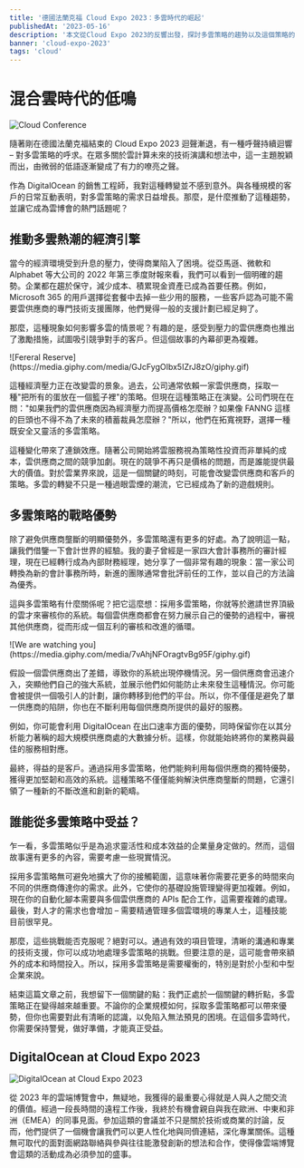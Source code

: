 ```yaml
---
title: '德國法蘭克福 Cloud Expo 2023：多雲時代的崛起'
publishedAt: '2023-05-16'
description: '本文從Cloud Expo 2023的反響出發，探討多雲策略的趨勢以及這個策略的戰略優勢，並討論各種企業如何適應和利用這個新現實。'
banner: 'cloud-expo-2023'
tags: 'cloud'
---
```


# **混合雲時代的低鳴**

![Cloud Conference](https://source.unsplash.com/featured/?cloud,conference)

隨著剛在德國法蘭克福結束的 Cloud Expo 2023 迴聲漸退，有一種呼聲持續迴響 – 對多雲策略的呼求。在眾多關於雲計算未來的技術演講和想法中，這一主題脫穎而出，由微弱的低語逐漸變成了有力的嘹亮之聲。

作為 DigitalOcean 的銷售工程師，我對這種轉變並不感到意外。與各種規模的客戶的日常互動表明，對多雲策略的需求日益增長。那麼，是什麼推動了這種趨勢，並讓它成為雲博會的熱門話題呢？

## **推動多雲熱潮的經濟引擎**

當今的經濟環境受到升息的壓力，使得商業陷入了困境。從亞馬遜、微軟和 Alphabet 等大公司的 2022 年第三季度財報來看，我們可以看到一個明確的趨勢。企業都在趨於保守，減少成本、積累現金資產已成為首要任務。例如，Microsoft 365 的用戶選擇從套餐中去掉一些少用的服務，一些客戶認為可能不需要雲供應商的專門技術支援團隊，他們覺得一般的支援計劃已經足夠了。

那麼，這種現象如何影響多雲的情景呢？有趣的是，感受到壓力的雲供應商也推出了激勵措施，試圖吸引競爭對手的客戶。但這個故事的內幕卻更為複雜。

<div style={{ display: 'flex', justifyContent: 'center' }}>
  ![Fereral Reserve](https://media.giphy.com/media/GJcFygOIbx5IZrJ8zO/giphy.gif)
</div>

這種經濟壓力正在改變雲的景象。過去，公司通常依賴一家雲供應商，採取一種"把所有的蛋放在一個籃子裡"的策略。但現在這種策略正在演變。公司們現在在問："如果我們的雲供應商因為經濟壓力而提高價格怎麼辦？如果像 FANNG 這樣的巨頭也不得不為了未來的積蓄裁員怎麼辦？"所以，他們在拓寬視野，選擇一種既安全又靈活的多雲策略。

這種變化帶來了連鎖效應。隨著公司開始將雲服務視為策略性投資而非單純的成本，雲供應商之間的競爭加劇。現在的競爭不再只是價格的問題，而是誰能提供最大的價值。對於雲業界來說，這是一個關鍵的時刻，可能會改變雲供應商和客戶的策略。多雲的轉變不只是一種過眼雲煙的潮流，它已經成為了新的遊戲規則。

## **多雲策略的戰略優勢**

除了避免供應商壟斷的明顯優勢外，多雲策略還有更多的好處。為了說明這一點，讓我們借鑒一下會計世界的經驗。我的妻子曾經是一家四大會計事務所的審計經理，現在已經轉行成為內部財務經理，她分享了一個非常有趣的現象：當一家公司轉換為新的會計事務所時，新進的團隊通常會批評前任的工作，並以自己的方法論為優秀。

這與多雲策略有什麼關係呢？把它這麼想：採用多雲策略，你就等於邀請世界頂級的雲才來審核你的系統。每個雲供應商都會在努力展示自己的優勢的過程中，審視其他供應商，從而形成一個互利的審核和改進的循環。

<div style={{ display: 'flex', justifyContent: 'center' }}>
  ![We are watching
  you](https://media.giphy.com/media/7vAhjNFOragtvBg95F/giphy.gif)
</div>

假設一個雲供應商出了差錯，導致你的系統出現停機情況。另一個供應商會迅速介入，突顯他們自己的強大系統，並展示他們如何能防止未來發生這種情況。你可能會被提供一個吸引人的計劃，讓你轉移到他們的平台。所以，你不僅僅是避免了單一供應商的陷阱，你也在不斷利用每個供應商所提供的最好的服務。

例如，你可能會利用 DigitalOcean 在出口速率方面的優勢，同時保留你在以其分析能力著稱的超大規模供應商處的大數據分析。這樣，你就能始終將你的業務與最佳的服務相對應。

最終，得益的是客戶。通過採用多雲策略，他們能夠利用每個供應商的獨特優勢，獲得更加堅韌和高效的系統。這種策略不僅僅能夠解決供應商壟斷的問題，它還引領了一種新的不斷改進和創新的範疇。

## **誰能從多雲策略中受益？**

乍一看，多雲策略似乎是為追求靈活性和成本效益的企業量身定做的。然而，這個故事還有更多的內容，需要考慮一些現實情況。

採用多雲策略無可避免地擴大了你的接觸範圍，這意味著你需要花更多的時間來向不同的供應商傳達你的需求。此外，它使你的基礎設施管理變得更加複雜。例如，現在你的自動化腳本需要與多個雲供應商的 APIs 配合工作，這需要複雜的處理。最後，對人才的需求也會增加 – 需要精通管理多個雲環境的專業人士，這種技能目前很罕見。

那麼，這些挑戰能否克服呢？絕對可以。通過有效的項目管理，清晰的溝通和專業的技術支援，你可以成功地處理多雲策略的挑戰。但要注意的是，這可能會帶來額外的成本和時間投入。所以，採用多雲策略是需要權衡的，特別是對於小型和中型企業來說。

結束這篇文章之前，我想留下一個關鍵的點：我們正處於一個關鍵的轉折點，多雲策略正在變得越來越重要。不論你的企業規模如何，採取多雲策略都可以帶來優勢，但你也需要對此有清晰的認識，以免陷入無法預見的困境。在這個多雲時代，你需要保持警覺，做好準備，才能真正受益。

## DigitalOcean at Cloud Expo 2023

![DigitalOcean at Cloud Expo 2023](https://res.cloudinary.com/iambigmomma/image/upload/v1684412906/blog/cloud-expo-2023/digitalocean-cloud-expo-2023)

從 2023 年的雲端博覽會中，無疑地，我獲得的最重要心得就是人與人之間交流的價值。經過一段長時間的遠程工作後，我終於有機會親自與我在歐洲、中東和非洲（EMEA）的同事見面。參加這類的會議並不只是關於技術或商業的討論，反而，他們提供了一個機會讓我們可以更人性化地與同儕連結，深化專業關係。這種無可取代的面對面網路聯絡與參與往往能激發創新的想法和合作，使得像雲端博覽會這類的活動成為必須參加的盛事。
